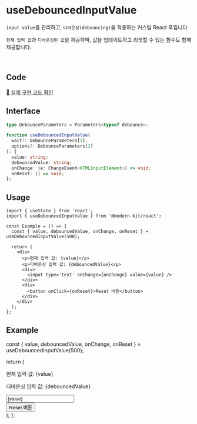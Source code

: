 
# useDebouncedInputValue

`input value`를 관리하고, `디바운싱(debouncing)`을 적용하는 커스텀 React 훅입니다

`현재 입력 값`과 `디바운싱된 값`을 제공하며, 값을 업데이트하고 리셋할 수 있는 함수도 함께 제공합니다.

<br />

## Code
[🔗 실제 구현 코드 확인](https://github.com/modern-agile-team/modern-kit/blob/main/packages/react/src/hooks/useDebouncedInputValue/index.ts)

## Interface
```ts title="typescript"
type DebounceParameters = Parameters<typeof debounce>;

function useDebouncedInputValue(
  wait?: DebounceParameters[1],
  options?: DebounceParameters[2]
): {
  value: string;
  debouncedValue: string;
  onChange: (e: ChangeEvent<HTMLInputElement>) => void;
  onReset: () => void;
};
```

## Usage
```tsx title="typescript"
import { useState } from 'react';
import { useDebouncedInputValue } from '@modern-kit/react';

const Example = () => {
  const { value, debouncedValue, onChange, onReset } = useDebouncedInputValue(500);

  return (
    <div>
      <p>현재 입력 값: {value}</p>
      <p>디바운싱 입력 값: {debouncedValue}</p>
      <div>
        <input type='text' onChange={onChange} value={value} />
      </div>
      <div>
        <button onClick={onReset}>Reset 버튼</button>
      </div>
    </div>
  );
};
```

## Example

  const { value, debouncedValue, onChange, onReset } = useDebouncedInputValue(500);

  return (
    <div>
      <p>현재 입력 값: {value}</p>
      <p>디바운싱 입력 값: {debouncedValue}</p>
      <div>
        <input type='text' onChange={onChange} value={value} />
      </div>
      <div>
        <button onClick={onReset}>Reset 버튼</button>
      </div>
    </div>
  );
};

<Example />